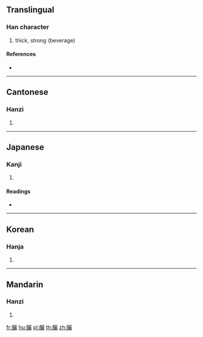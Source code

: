 {{character info/new}}
{{also|酽}}
==Translingual==

===Han character===
{{Han char|rn=164|rad=酉|as=20|sn=27|four=16648|canj=MWRRK}}

# thick, strong (beverage)

====References====
* {{Han ref|kx=1289.320|dkj=40109|dj=1790.040|hdz=63604.090|uh=91C5|ud=37317|bh=C66F|bd=50799}}

----

==Cantonese==

===Hanzi===
{{yue-hanzi|jyut=|y=yim6|sim=酽}}

# {{defn|lang=yue|sort=酉20}}

----

==Japanese==

===Kanji===
{{ja-kanji|grade=|rs=酉20}}

# {{defn|lang=ja|sort=酉20}}

====Readings====
* {{ja-readings|on=[[げん]] (gen)|kun=[[す]] (su), [[さけ]] (sake), [[こい]] (koi)|nanori=}}

----

==Korean==

===Hanja===
{{ko-hanja|hangeul=염|eumhun=|rv=yeom|mr=yŏm|y=yem}}

# {{defn|lang=ko|sort=酉20}}

----

==Mandarin==

===Hanzi===
{{cmn-hanzi|sim=酽|pin=[[yàn]] ([[yan4]])|wg=yen<sup>4</sup>}}

# {{defn|lang=cmn|sort=酉20}}

[[fr:釅]]
[[hu:釅]]
[[pl:釅]]
[[th:釅]]
[[zh:釅]]